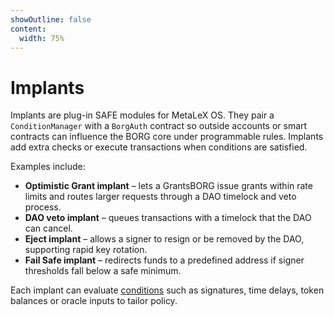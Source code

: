 ```yaml
---
showOutline: false
content:
  width: 75%
---
```


# Implants

Implants are plug-in SAFE modules for MetaLeX OS. They pair a `ConditionManager` with a `BorgAuth` contract so outside accounts or smart contracts can influence the BORG core under programmable rules. Implants add extra checks or execute transactions when conditions are satisfied.

Examples include:

- **Optimistic Grant implant** – lets a GrantsBORG issue grants within rate limits and routes larger requests through a DAO timelock and veto process.
- **DAO veto implant** – queues transactions with a timelock that the DAO can cancel.
- **Eject implant** – allows a signer to resign or be removed by the DAO, supporting rapid key rotation.
- **Fail Safe implant** – redirects funds to a predefined address if signer thresholds fall below a safe minimum.

Each implant can evaluate [conditions](/borg/conditions) such as signatures, time delays, token balances or oracle inputs to tailor policy.

